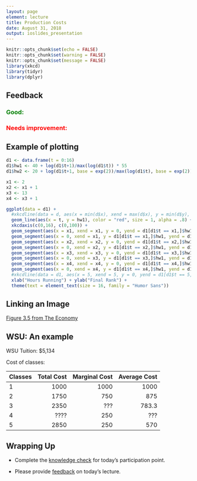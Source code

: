 ```yaml
---
layout: page
element: lecture
title: Production Costs
date: August 31, 2018
output: ioslides_presentation
---
```


```r
knitr::opts_chunk$set(echo = FALSE)
knitr::opts_chunk$set(warning = FALSE)
knitr::opts_chunk$set(message = FALSE)
library(xkcd)
library(tidyr)
library(dplyr)
```

## Feedback

<h3 style="color: green;">Good: </h3>


<h3 style="color: red;">Needs improvement: </h3>



## Example of plotting { .flexbox .vcenter }

```r
d1 <- data.frame(t = 0:16)
d1$hw1 <- 40 + log(d1$t+1)/max(log(d1$t)) * 55
d1$hw2 <- 20 + log(d1$t+1, base = exp(2))/max(log(d1$t), base = exp(2)) * 400

x1 <- 2
x2 <- x1 + 1
x3 <- 13
x4 <- x3 + 1

ggplot(data = d1) + 
  #xkcdline(data = d, aes(x = min(d$x), xend = max(d$x), y = min(d$y), yend = max(d$y)), color = "red", size = 2) + 
  geom_line(aes(x = t, y = hw1), color = "red", size = 1, alpha = .8) +
  xkcdaxis(c(0,16), c(0,100)) + 
  geom_segment(aes(x = x1, xend = x1, y = 0, yend = d1[d1$t == x1,]$hw1), color = "deepskyblue4", linetype = 2, alpha = .9) +
  geom_segment(aes(x = 0, xend = x1, y = d1[d1$t == x1,]$hw1, yend = d1[d1$t == x1,]$hw1), color = "deepskyblue4", linetype = 2, alpha = .9) +
  geom_segment(aes(x = x2, xend = x2, y = 0, yend = d1[d1$t == x2,]$hw1), color = "deepskyblue4", linetype = 2, alpha = .9) +
  geom_segment(aes(x = 0, xend = x2, y = d1[d1$t == x2,]$hw1, yend = d1[d1$t == x2,]$hw1), color = "deepskyblue4", linetype = 2, alpha = .9) +
  geom_segment(aes(x = x3, xend = x3, y = 0, yend = d1[d1$t == x3,]$hw1), color = "seagreen2", linetype = 2, alpha = .9) +
  geom_segment(aes(x = 0, xend = x3, y = d1[d1$t == x3,]$hw1, yend = d1[d1$t == x3,]$hw1), color = "seagreen2", linetype = 2, alpha = .9) +
  geom_segment(aes(x = x4, xend = x4, y = 0, yend = d1[d1$t == x4,]$hw1), color = "seagreen2", linetype = 2, alpha = .9) +
  geom_segment(aes(x = 0, xend = x4, y = d1[d1$t == x4,]$hw1, yend = d1[d1$t == x4,]$hw1), color = "seagreen2", linetype = 2, alpha = .9) +
  #xkcdline(data = d1, aes(x = 5, xend = 5, y = 0, yend = d1[d1$t == 5,]$hw1), linetype = 2) +
  xlab("Hours Running") + ylab("Final Rank") +
  theme(text = element_text(size = 16, family = "Humor Sans"))
```


## Linking an Image

[Figure 3.5 from The Economy](https://core-econ.org/the-economy/book/text/03.html#figure-3-5a)



## WSU: An example

WSU Tuition: \$5,134

Cost of classes:

| Classes | Total Cost | Marginal Cost | Average Cost | 
| ------- | ----------:| -------------:| ------------:|
| 1       | 1000       | 1000          | 1000         |
| 2       | 1750       | 750           | 875          |
| 3       | 2350       | ???           | 783.3        |
| 4       | ????       | 250           | ???          |
| 5       | 2850       | 250           | 570          |


## Wrapping Up

* Complete the [knowledge check]() for today's participation point.

* Please provide [feedback](https://goo.gl/forms/8SiOwdi19kN8cINJ3) on today's lecture.
